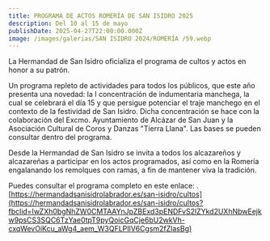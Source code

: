 ```yaml
---
title: PROGRAMA DE ACTOS ROMERÍA DE SAN ISIDRO 2025
description: Del 10 al 15 de mayo
publishDate: 2025-04-27T22:00:00.000Z
image: /images/galerias/SAN ISIDRO 2024/ROMERÍA /59.webp
---
```


La Hermandad de San Isidro oficializa el programa de cultos y actos en honor a su patrón.

Un programa repleto de actividades para todos los públicos, que este año presenta una novedad: la I concentración de indumentaria manchega, la cual se celebrará el día 15 y que persigue potenciar el traje manchego en el contexto de la festividad de San Isidro. Dicha concentración se hace con la colaboración del Excmo. Ayuntamiento de Alcázar de San Juan y la Asociación Cultural de  Coros y Danzas "Tierra Llana". Las bases se pueden consultar dentro del programa.

Desde la Hermandad de San Isidro se invita a todos los alcazareños y alcazareñas a participar en los actos programados, así como en la Romería engalanando los remolques con ramas, a fin de mantener viva la tradición.

Puedes consultar el programa completo en este enlace: .[https://hermandadsanisidrolabrador.es/san-isidro/cultos](https://hermandadsanisidrolabrador.es/san-isidro/cultos?fbclid=IwZXh0bgNhZW0CMTAAYnJpZBExd3pENDFvS2lZYkd2UXhNbwEejkw9psCS3SQC6TzYae0tpT9pyQoicGqCje6bU2wkVh-cxqWevOiKcu_aWg4_aem_W3QFLPIlV6Cgsm2fZlasBg)
